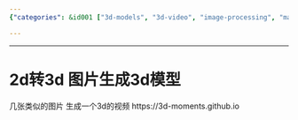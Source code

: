 ```yaml
---
{"categories": &id001 ["3d-models", "3d-video", "image-processing", "machine-learning", "tool"], "category": "3D Modeling", "date": "2022-08-22 21:45:24", "description": "This text discusses a method to create 3D models from multiple similar images and generate a 3D video using the tool '3d-moments'. The process involves analyzing the images to extract depth information, which is then used to build a 3D model. This technology has various applications in industries like gaming, architecture, and film making.", "tags": *id001, "title": "Generating 3D Models from Images with the 3d-Moments Tool"}

---
```


------
# 2d转3d 图片生成3d模型
几张类似的图片 生成一个3d的视频
https://3d-moments.github.io
